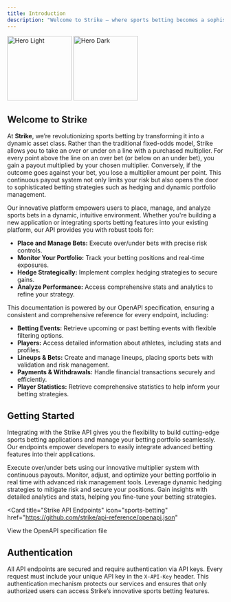 ```yaml
---
title: Introduction
description: "Welcome to Strike – where sports betting becomes a sophisticated asset class, and our API redefines sports betting as its own asset class."
---
```


<img
  className="block dark:hidden"
  src="/images/strike_2.png"
  alt="Hero Light"
  height="150"
/>
<img
  className="hidden dark:block"
  src="/images/strike_2.png"
  alt="Hero Dark"
  height="150"
/>


## Welcome to Strike

At **Strike**, we’re revolutionizing sports betting by transforming it into a dynamic asset class. Rather than the traditional fixed-odds model, Strike allows you to take an over or under on a line with a purchased multiplier. For every point above the line on an over bet (or below on an under bet), you gain a payout multiplied by your chosen multiplier. Conversely, if the outcome goes against your bet, you lose a multiplier amount per point. This continuous payout system not only limits your risk but also opens the door to sophisticated betting strategies such as hedging and dynamic portfolio management.

Our innovative platform empowers users to place, manage, and analyze sports bets in a dynamic, intuitive environment. Whether you're building a new application or integrating sports betting features into your existing platform, our API provides you with robust tools for:
- **Place and Manage Bets:** Execute over/under bets with precise risk controls.
- **Monitor Your Portfolio:** Track your betting positions and real-time exposures.
- **Hedge Strategically:** Implement complex hedging strategies to secure gains.
- **Analyze Performance:** Access comprehensive stats and analytics to refine your strategy.

This documentation is powered by our OpenAPI specification, ensuring a consistent and comprehensive reference for every endpoint, including:
- **Betting Events:** Retrieve upcoming or past betting events with flexible filtering options.
- **Players:** Access detailed information about athletes, including stats and profiles.
- **Lineups & Bets:** Create and manage lineups, placing sports bets with validation and risk management.
- **Payments & Withdrawals:** Handle financial transactions securely and efficiently.
- **Player Statistics:** Retrieve comprehensive statistics to help inform your betting strategies.

## Getting Started

Integrating with the Strike API gives you the flexibility to build cutting-edge sports betting applications and manage your betting portfolio seamlessly. Our endpoints empower developers to easily integrate advanced betting features into their applications.

<CardGroup cols={2}>
  <Card
    title="Place Your Bets"
    icon="bullseye"
    href="https://strike.com/docs/api/place-bet"
  >
    Execute over/under bets using our innovative multiplier system with continuous payouts.
  </Card>
  <Card
    title="Manage Your Portfolio"
    icon="chart-line"
    href="https://strike.com/docs/api/portfolio-management"
  >
    Monitor, adjust, and optimize your betting portfolio in real time with advanced risk management tools.
  </Card>
</CardGroup>

<CardGroup cols={2}>
  <Card
    title="Hedge Your Bets"
    icon="exchange-alt"
    href="https://strike.com/docs/api/hedging-strategies"
  >
    Leverage dynamic hedging strategies to mitigate risk and secure your positions.
  </Card>
  <Card
    title="Analyze Performance"
    icon="chart-pie"
    href="https://strike.com/docs/api/performance-analysis"
  >
    Gain insights with detailed analytics and stats, helping you fine-tune your betting strategies.
  </Card>
</CardGroup>

<Card
  title="Strike API Endpoints"
  icon="sports-betting"
  href="https://github.com/strike/api-reference/openapi.json"
>
  View the OpenAPI specification file
</Card>

## Authentication

All API endpoints are secured and require authentication via API keys. Every request must include your unique API key in the `X-API-Key` header. This authentication mechanism protects our services and ensures that only authorized users can access Strike’s innovative sports betting features.
